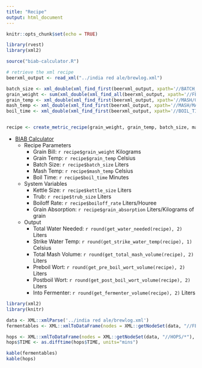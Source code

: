 ```yaml
---
title: "Recipe"
output: html_document
---
```


```r
knitr::opts_chunk$set(echo = TRUE)
```


```r
library(rvest)
library(xml2)

source("biab-calculator.R")

# retrieve the xml recipe
beerxml_output <- read_xml("../india red ale/brewlog.xml")

batch_size <- xml_double(xml_find_first(beerxml_output, xpath='//BATCH_SIZE'))
grain_weight <- sum(xml_double(xml_find_all(beerxml_output, xpath='//FERMENTABLES/*/AMOUNT')))
grain_temp <- xml_double(xml_find_first(beerxml_output, xpath='//MASH/GRAIN_TEMP'))
mash_temp <- xml_double(xml_find_first(beerxml_output, xpath='//MASH/MASH_STEPS/*/STEP_TEMP'))
boil_time <- xml_double(xml_find_first(beerxml_output, xpath='//BOIL_TIME'))


recipe <- create_metric_recipe(grain_weight, grain_temp, batch_size, mash_temp, boil_time, system_variables)
```


* [BIAB Calculator](http://www.biabcalculator.com/)
    * Recipe Parameters
        * Grain Bill: `r recipe$grain_weight` Kilograms
        * Grain Temp: `r recipe$grain_temp` Celsius
        * Batch Size: `r recipe$batch_size` Liters
        * Mash Temp: `r recipe$mash_temp` Celsius
        * Boil Time: `r recipe$boil_time` Minutes
    * System Variables
        * Kettle Size: `r recipe$kettle_size` Liters
        * Trub: `r recipe$trub_size` Liters
        * Boiloff Rate: `r recipe$boiloff_rate` Liters/Houree
        * Grain Absorption: `r recipe$grain_absorption` Liters/Kilograms of grain
    * Output
        * Total Water Needed: `r round(get_water_needed(recipe), 2)` Liters
        * Strike Water Temp: `r round(get_strike_water_temp(recipe), 1)` Celsius
        * Total Mash Volume: `r round(get_total_mash_volume(recipe), 2)` Liters
        * Preboil Wort: `r round(get_pre_boil_wort_volume(recipe), 2)` Liters
        * Postboil Wort: `r round(get_post_boil_wort_volume(recipe), 2)` Liters
        * Into Fermenter: `r round(get_fermenter_volume(recipe), 2)` Liters
        
```r

library(xml2)
library(knitr)

data <- XML::xmlParse('../india red ale/brewlog.xml')
fermentables <- XML::xmlToDataFrame(nodes = XML::getNodeSet(data, "//FERMENTABLES/*"), stringsAsFactors = FALSE, colClasses=c("character", "integer", "character", "double", "double", "double", "character", "character"))

hops <- XML::xmlToDataFrame(nodes = XML::getNodeSet(data, "//HOPS/*"), stringsAsFactors = FALSE, colClasses=c("character", "integer", "double", "double", "character", "character", "integer", "character", "double", "double"))
hops$TIME <- as.difftime(hops$TIME, units="mins")

kable(fermentables)
kable(hops)

```
